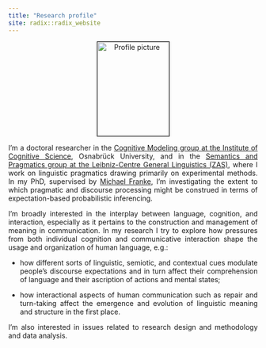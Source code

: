 ```yaml
---
title: "Research profile"
site: radix::radix_website
---
```


<style>
body {
  text-align: justify}

h1 {
  text-align: center
}

.aligncenter {
    text-align: center;
}
</style>

<p class="aligncenter"><img src="images/profile.png" alt="Profile picture" align="middle" style="width:145px;height:190px;border:0.7px solid black;"></p>

I'm a doctoral researcher in the [Cognitive Modeling group at the Institute of Cognitive Science](https://www.ikw.uni-osnabrueck.de/en/research_groups/cognitive_modeling/home.html), Osnabrück University, and in the [Semantics and Pragmatics group at the Leibniz-Centre General Linguistics (ZAS)](https://www.leibniz-zas.de/en/research/research-areas/semantics-pragmatics), where I work on linguistic pragmatics drawing primarily on experimental methods. In my PhD, supervised by [Michael Franke](http://www.home.uni-osnabrueck.de/michfranke/index.html), I'm investigating the extent to which pragmatic and discourse processing might be construed in terms of expectation-based probabilistic inferencing.

I'm broadly interested in the interplay between language, cognition, and interaction, especially as it pertains to the construction and management of meaning in communication. In my research I try to explore how pressures from both individual cognition and communicative interaction shape the usage and organization of human language, e.g.:

* how different sorts of linguistic, semiotic, and contextual cues modulate people's discourse expectations and in turn affect their comprehension of language and their ascription of actions and mental states;

* how interactional aspects of human communication such as repair and turn-taking affect the emergence and evolution of linguistic meaning and structure in the first place.

I'm also interested in issues related to research design and methodology and data analysis.
